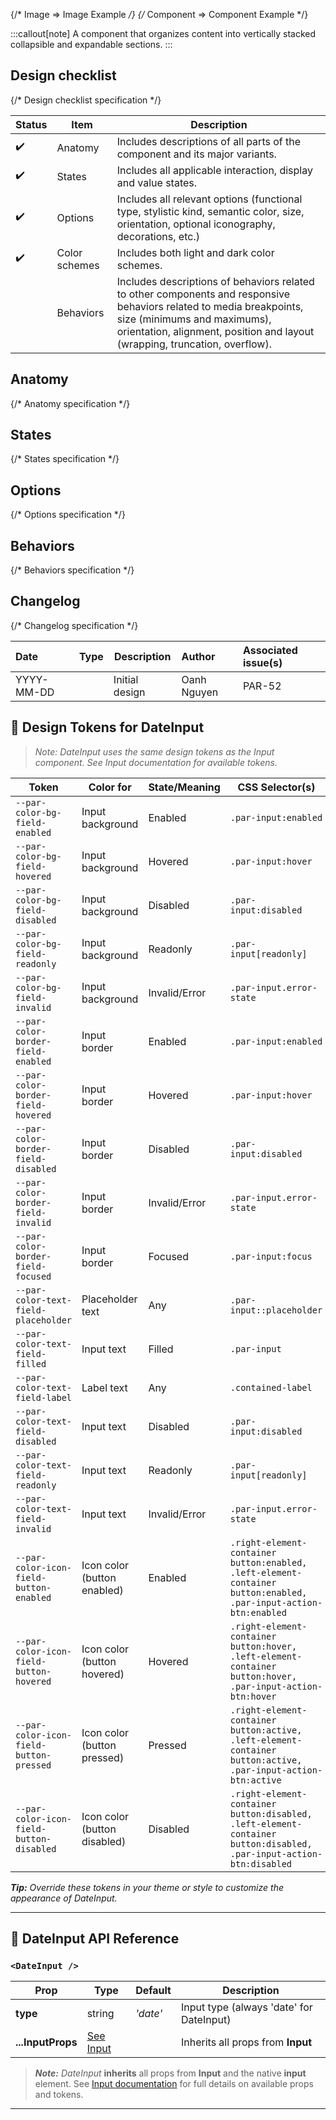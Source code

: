 
{/* Image => Image Example */}
{/* Component => Component Example */}

:::callout[note]
A component that organizes content into vertically stacked collapsible and expandable sections.
:::

## Design checklist <span id="design-checklist"></span>

{/* Design checklist specification */}

| Status | Item          | Description                                                                                                                                                                                                                       |
| ------ | ------------- | --------------------------------------------------------------------------------------------------------------------------------------------------------------------------------------------------------------------------------- |
| ✔️     | Anatomy       | Includes descriptions of all parts of the component and its major variants.                                                                                                                                                       |
| ✔️     | States        | Includes all applicable interaction, display and value states.                                                                                                                                                                    |
| ✔️     | Options       | Includes all relevant options (functional type, stylistic kind, semantic color, size, orientation, optional iconography, decorations, etc.)                                                                                       |
| ✔️     | Color schemes | Includes both light and dark color schemes.                                                                                                                                                                                       |
|        | Behaviors     | Includes descriptions of behaviors related to other components and responsive behaviors related to media breakpoints, size (minimums and maximums), orientation, alignment, position and layout (wrapping, truncation, overflow). |

## Anatomy <span id="anatomy"></span>

{/* Anatomy specification */}

## States <span id="states"></span>

{/* States specification */}

## Options <span id="options"></span>

{/* Options specification */}

## Behaviors <span id="behaviors"></span>

{/* Behaviors specification */}

## Changelog <span id="changelog"></span>

{/* Changelog specification */}

| Date       | Type                                                     | Description    | Author      | Associated issue(s) |
| :--------- | :------------------------------------------------------- | -------------- | :---------- | :------------------ |
| YYYY-MM-DD | <Badge size='sm' kind='glass' color='cyan' label="new"/> | Initial design | Oanh Nguyen | PAR-52              |

## 🎨 Design Tokens for DateInput

> _Note: DateInput uses the same design tokens as the Input component. See Input documentation for available tokens._

| **Token**                                | **Color for**                | **State/Meaning** | **CSS Selector(s)**                                                                                                 |
| ---------------------------------------- | ---------------------------- | ----------------- | ------------------------------------------------------------------------------------------------------------------- |
| `--par-color-bg-field-enabled`           | Input background             | Enabled           | `.par-input:enabled`                                                                                                |
| `--par-color-bg-field-hovered`           | Input background             | Hovered           | `.par-input:hover`                                                                                                  |
| `--par-color-bg-field-disabled`          | Input background             | Disabled          | `.par-input:disabled`                                                                                               |
| `--par-color-bg-field-readonly`          | Input background             | Readonly          | `.par-input[readonly]`                                                                                              |
| `--par-color-bg-field-invalid`           | Input background             | Invalid/Error     | `.par-input.error-state`                                                                                            |
| `--par-color-border-field-enabled`       | Input border                 | Enabled           | `.par-input:enabled`                                                                                                |
| `--par-color-border-field-hovered`       | Input border                 | Hovered           | `.par-input:hover`                                                                                                  |
| `--par-color-border-field-disabled`      | Input border                 | Disabled          | `.par-input:disabled`                                                                                               |
| `--par-color-border-field-invalid`       | Input border                 | Invalid/Error     | `.par-input.error-state`                                                                                            |
| `--par-color-border-field-focused`       | Input border                 | Focused           | `.par-input:focus`                                                                                                  |
| `--par-color-text-field-placeholder`     | Placeholder text             | Any               | `.par-input::placeholder`                                                                                           |
| `--par-color-text-field-filled`          | Input text                   | Filled            | `.par-input`                                                                                                        |
| `--par-color-text-field-label`           | Label text                   | Any               | `.contained-label`                                                                                                  |
| `--par-color-text-field-disabled`        | Input text                   | Disabled          | `.par-input:disabled`                                                                                               |
| `--par-color-text-field-readonly`        | Input text                   | Readonly          | `.par-input[readonly]`                                                                                              |
| `--par-color-text-field-invalid`         | Input text                   | Invalid/Error     | `.par-input.error-state`                                                                                            |
| `--par-color-icon-field-button-enabled`  | Icon color (button enabled)  | Enabled           | `.right-element-container button:enabled, .left-element-container button:enabled, .par-input-action-btn:enabled`    |
| `--par-color-icon-field-button-hovered`  | Icon color (button hovered)  | Hovered           | `.right-element-container button:hover, .left-element-container button:hover, .par-input-action-btn:hover`          |
| `--par-color-icon-field-button-pressed`  | Icon color (button pressed)  | Pressed           | `.right-element-container button:active, .left-element-container button:active, .par-input-action-btn:active`       |
| `--par-color-icon-field-button-disabled` | Icon color (button disabled) | Disabled          | `.right-element-container button:disabled, .left-element-container button:disabled, .par-input-action-btn:disabled` |

**_Tip:_** _Override these tokens in your theme or style to customize the appearance of DateInput._

---

## 🧩 DateInput API Reference

### `<DateInput />`

| **Prop**          | **Type**                  | **Default** | **Description**                          |
| ----------------- | ------------------------- | ----------- | ---------------------------------------- |
| **type**          | string                    | _'date'_    | Input type (always 'date' for DateInput) |
| **...InputProps** | [See Input](../BaseInput) |             | Inherits all props from **Input**        |

> **_Note:_** _DateInput_ **inherits** all props from **Input** and the native **input** element. See [Input documentation](../BaseInput) for full details on available props and tokens.

---
